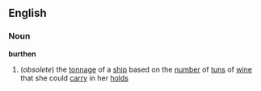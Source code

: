 ==English==
===Noun===
'''burthen'''
#{{nautical}} (''obsolete'') the [[tonnage]] of a [[ship]] based on the [[number]] of [[tun]]s of [[wine]] that she could [[carry]] in her [[hold]]s